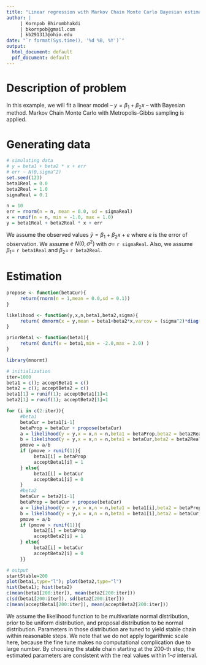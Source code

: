 ---
title: "Linear regression with Markov Chain Monte Carlo Bayesian estimation"
author: |
     | Kornpob Bhirombhakdi
     | bkornpob@gmail.com
     | kb291313@ohio.edu
date: "`r format(Sys.time(), '%d %B, %Y')`"
output:
  html_document: default
  pdf_document: default
---

# Description of problem

In this example, we will fit a linear model -- $y = \beta_1 + \beta_2 x$ -- with Bayesian method. Markov Chain Monte Carlo with Metropolis-Gibbs sampling is applied.

# Generating data

```{r}
# simulating data
# y = beta1 + beta2 * x + err
# err ~ N(0,sigma^2)
set.seed(123)
beta1Real = 0.0
beta2Real = 1.0
sigmaReal = 0.1

n = 10
err = rnorm(n = n, mean = 0.0, sd = sigmaReal)
x = runif(n = n, min = -1.0, max = 1.0)
y = beta1Real + beta2Real * x + err
```

We assume the observed values $\tilde{y} = \beta_1 + \beta_2 x + e$ where $e$ is the error of observation. We assume $e ~ N(0,\sigma^2)$ with $\sigma =$ `r sigmaReal`. Also, we assume $\beta_1 =$ `r beta1Real` and $\beta_2 =$ `r beta2Real`.

# Estimation

```{r, cache=TRUE}
propose <- function(betaCur){
     return(rnorm(n = 1,mean = 0.0,sd = 0.1))
}

likelihood <- function(y,x,n,beta1,beta2,sigma){
     return( dmnorm(x = y,mean = beta1+beta2*x,varcov = (sigma^2)*diag(n)) )
}

priorBeta1 <- function(beta1){
     return( dunif(x = beta1,min = -2.0,max = 2.0) )
}

library(mnormt)

# initialization
iter=1000
beta1 = c(); acceptBeta1 = c()
beta2 = c(); acceptBeta2 = c()
beta1[1] = runif(1); acceptBeta1[1]=1
beta2[1] = runif(1); acceptBeta2[1]=1

for (i in c(2:iter)){
     #beta1
     betaCur = beta1[i-1]
     betaProp = betaCur + propose(betaCur)
     a = likelihood(y = y,x = x,n = n,beta1 = betaProp,beta2 = beta2Real,sigma = sigmaReal) * priorBeta1(betaProp)
     b = likelihood(y = y,x = x,n = n,beta1 = betaCur,beta2 = beta2Real,sigma = sigmaReal) * priorBeta1(betaCur)
     pmove = a/b
     if (pmove > runif(1)){
          beta1[i] = betaProp
          acceptBeta1[i] = 1
     } else{
          beta1[i] = betaCur
          acceptBeta1[i] = 0
     }
     #beta2
     betaCur = beta2[i-1]
     betaProp = betaCur + propose(betaCur)
     a = likelihood(y = y,x = x,n = n,beta1 = beta1[i],beta2 = betaProp,sigma = sigmaReal) * priorBeta1(betaProp)
     b = likelihood(y = y,x = x,n = n,beta1 = beta1[i],beta2 = betaCur,sigma = sigmaReal) * priorBeta1(betaCur)
     pmove = a/b
     if (pmove > runif(1)){
          beta2[i] = betaProp
          acceptBeta2[i] = 1
     } else{
          beta2[i] = betaCur
          acceptBeta2[i] = 0
     }}

# output
startStable=200
plot(beta1,type="l"); plot(beta2,type="l")
hist(beta1); hist(beta2)
c(mean(beta1[200:iter]), mean(beta2[200:iter]))
c(sd(beta1[200:iter]), sd(beta2[200:iter]))
c(mean(acceptBeta1[200:iter]), mean(acceptBeta2[200:iter]))
```

We assume the likelihood function to be multivariate normal distribution, prior to be uniform distribution, and proposal distribution to be normal distribution. Parameters in those distribution are tuned to yield stable chain within reasonable steps. We note that we do not apply logarithmic scale here, because the fine tune makes no computational complication due to large number. By choosing the stable chain starting at the 200-th step, the estimated parameters are consistent with the real values within 1-$\sigma$ interval.
